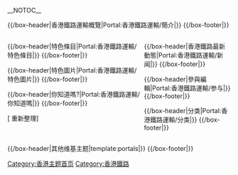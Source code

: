 <!-- 這個主題使用這個語法建立： subst:box portal skeleton| topic={{{topic}}}|  -->
__NOTOC__
<div align="center">
{{browsebar}}
</div>

{{/box-header|香港鐵路運輸概覽|Portal:香港鐵路運輸/簡介|}}
{{Portal:香港鐵路運輸/简介}}
{{/box-footer|}}

<div style="float:left; width:60%;"> <!-- This width add to the the margin below to equal 100%-->

{{/box-header|特色條目|Portal:香港鐵路運輸/特色條目|}}
{{Portal:香港鐵路運輸/特色條目}}
{{/box-footer|}}

{{/box-header|特色圖片|Portal:香港鐵路運輸/特色圖片|}}
{{Portal:香港鐵路運輸/特色圖片}}
{{/box-footer|}}

{{/box-header|你知道嗎?|Portal:香港鐵路運輸/你知道嗎|}}
{{Portal:香港鐵路運輸/你知道嗎}}
{{/box-footer|}}

[{{fullurl:Portal:香港鐵路運輸|action=purge}} 重新整理]

</div>

<div style="float:right; width:39%"> <!-- This margin should be right of the above -->

{{/box-header|香港鐵路最新動態|Portal:香港鐵路運輸/新闻|}}
{{Portal:香港鐵路運輸/新闻}}
{{/box-footer|}}

{{/box-header|參與編輯|Portal:香港鐵路運輸/参与|}}
{{Portal:香港鐵路運輸/参与}}
{{/box-footer|}}

{{/box-header|分类|Portal:香港鐵路運輸/分类|}}
{{Portal:香港鐵路運輸/分类}}
{{/box-footer|}}

</div>

<div style="float:right; width:100%">
{{/box-header|其他维基主题|template:portals|}}
{{portals}}
{{/box-footer|}}

[[Category:香港主题首页|Category:香港主题首页]]
[[Category:香港鐵路|Category:香港鐵路]]